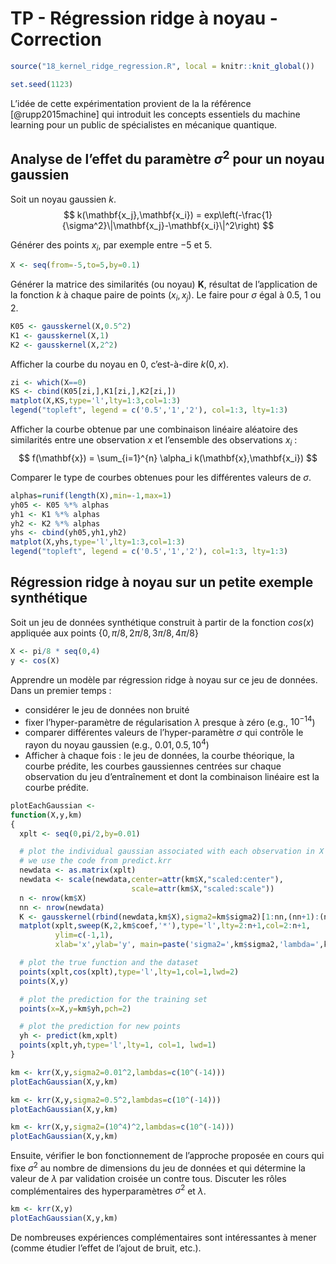 # TP - Régression ridge à noyau - Correction

```r
source("18_kernel_ridge_regression.R", local = knitr::knit_global())
```

```r
set.seed(1123)
```

L'idée de cette expérimentation provient de la la référence [@rupp2015machine] qui introduit les concepts essentiels du machine learning pour un public de spécialistes en mécanique quantique.

## Analyse de l'effet du paramètre $\sigma^2$ pour un noyau gaussien

Soit un noyau gaussien $k$.
$$
k(\mathbf{x_j},\mathbf{x_i}) = exp\left(-\frac{1}{\sigma^2}\|\mathbf{x_j}-\mathbf{x_i}\|^2\right)
$$

Générer des points $x_i$, par exemple entre $-5$ et $5$.
```r
X <- seq(from=-5,to=5,by=0.1)
```

Générer la matrice des similarités (ou noyau) $\mathbf{K}$, résultat de l'application de la fonction $k$ à chaque paire de points $(x_i,x_j)$. Le faire pour $\sigma$ égal à $0.5$, $1$ ou $2$.
```r
K05 <- gausskernel(X,0.5^2)
K1 <- gausskernel(X,1)
K2 <- gausskernel(X,2^2)
```

Afficher la courbe du noyau en $0$, c'est-à-dire $k(0,x)$.
```r
zi <- which(X==0)
KS <- cbind(K05[zi,],K1[zi,],K2[zi,])
matplot(X,KS,type='l',lty=1:3,col=1:3)
legend("topleft", legend = c('0.5','1','2'), col=1:3, lty=1:3)
```

Afficher la courbe obtenue par une combinaison linéaire aléatoire des similarités entre une observation $x$ et l'ensemble des observations $x_i$ :
$$
f(\mathbf{x}) = \sum_{i=1}^{n} \alpha_i k(\mathbf{x},\mathbf{x_i})
$$

Comparer le type de courbes obtenues pour les différentes valeurs de $\sigma$.
```r
alphas=runif(length(X),min=-1,max=1)
yh05 <- K05 %*% alphas
yh1 <- K1 %*% alphas
yh2 <- K2 %*% alphas
yhs <- cbind(yh05,yh1,yh2)
matplot(X,yhs,type='l',lty=1:3,col=1:3)
legend("topleft", legend = c('0.5','1','2'), col=1:3, lty=1:3)
```

## Régression ridge à noyau sur un petite exemple synthétique

Soit un jeu de données synthétique construit à partir de la fonction $cos(x)$ appliquée aux points $\left\{0,\pi/8,2\pi/8,3\pi/8,4\pi/8\right\}$
```r
X <- pi/8 * seq(0,4)
y <- cos(X)
```

Apprendre un modèle par régression ridge à noyau sur ce jeu de données. Dans un premier temps :

- considérer le jeu de données non bruité
- fixer l'hyper-paramètre de régularisation $\lambda$ presque à zéro (e.g., $10^{-14}$)
- comparer différentes valeurs de l'hyper-paramètre $\sigma$ qui contrôle le rayon du noyau gaussien (e.g., $0.01, 0.5, 10^4$)
- Afficher à chaque fois : le jeu de données, la courbe théorique, la courbe prédite, les courbes gaussiennes centrées sur chaque observation du jeu d'entraînement et dont la combinaison linéaire est la courbe prédite.

```r
plotEachGaussian <-
function(X,y,km)
{
  xplt <- seq(0,pi/2,by=0.01)

  # plot the individual gaussian associated with each observation in X
  # we use the code from predict.krr
  newdata <- as.matrix(xplt)
  newdata <- scale(newdata,center=attr(km$X,"scaled:center"),
                           scale=attr(km$X,"scaled:scale"))
  n <- nrow(km$X)
  nn <- nrow(newdata)
  K <- gausskernel(rbind(newdata,km$X),sigma2=km$sigma2)[1:nn,(nn+1):(nn+n)]
  matplot(xplt,sweep(K,2,km$coef,'*'),type='l',lty=2:n+1,col=2:n+1,
          ylim=c(-1,1),
          xlab='x',ylab='y', main=paste('sigma2=',km$sigma2,'lambda=',km$lambda))

  # plot the true function and the dataset
  points(xplt,cos(xplt),type='l',lty=1,col=1,lwd=2)
  points(X,y)

  # plot the prediction for the training set
  points(x=X,y=km$yh,pch=2)

  # plot the prediction for new points
  yh <- predict(km,xplt)
  points(xplt,yh,type='l',lty=1, col=1, lwd=1)
}
```

```r
km <- krr(X,y,sigma2=0.01^2,lambdas=c(10^(-14)))
plotEachGaussian(X,y,km)
```

```r
km <- krr(X,y,sigma2=0.5^2,lambdas=c(10^(-14)))
plotEachGaussian(X,y,km)
```

```r
km <- krr(X,y,sigma2=(10^4)^2,lambdas=c(10^(-14)))
plotEachGaussian(X,y,km)
```

Ensuite, vérifier le bon fonctionnement de l'approche proposée en cours qui fixe $\sigma^2$ au nombre de dimensions du jeu de données et qui détermine la valeur de $\lambda$ par validation croisée un contre tous. Discuter les rôles complémentaires des hyperparamètres $\sigma^2$ et $\lambda$.

```r
km <- krr(X,y)
plotEachGaussian(X,y,km)
```

De nombreuses expériences complémentaires sont intéressantes à mener (comme étudier l'effet de l'ajout de bruit, etc.).
